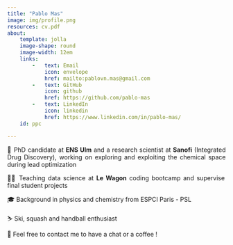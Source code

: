 ```yaml
---
title: "Pablo Mas"
image: img/profile.png
resources: cv.pdf
about:
    template: jolla
    image-shape: round
    image-width: 12em
    links:
        -   text: Email
            icon: envelope
            href: mailto:pablovn.mas@gmail.com
        -   text: GitHub
            icon: github
            href: https://github.com/pablo-mas
        -   text: LinkedIn
            icon: linkedin
            href: https://www.linkedin.com/in/pablo-mas/
    id: ppc

---
```


<div style="text-align: justify">


🧪 PhD candidate at **ENS Ulm** and a research scientist at **Sanofi** (Integrated Drug Discovery), working on exploring and exploiting the chemical space during lead optimization

🧑‍🏫 Teaching data science at **Le Wagon** coding bootcamp and supervise final student projects

🎓  Background in physics and chemistry from ESPCI Paris - PSL

⛷️ Ski, squash and handball enthusiast

📧 Feel free to contact me to have a chat or a coffee !

</div>



<br>
<!-- **🏗️ This website is still under construction 🏗️** -->

